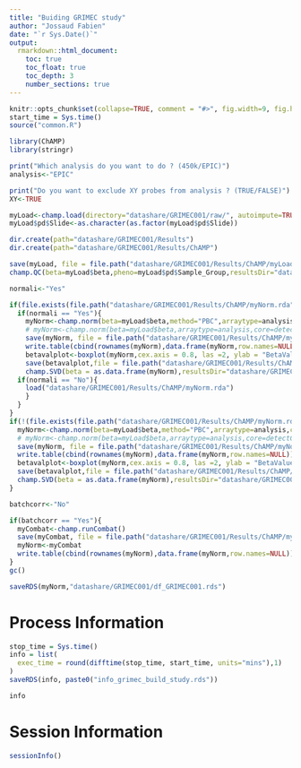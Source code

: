 ```yaml
---
title: "Buiding GRIMEC study"
author: "Jossaud Fabien"
date: "`r Sys.Date()`"
output: 
  rmarkdown::html_document:
    toc: true
    toc_float: true
    toc_depth: 3
    number_sections: true
---
```




```r
knitr::opts_chunk$set(collapse=TRUE, comment = "#>", fig.width=9, fig.height=6, eval=TRUE, echo=FALSE, results="hide")
start_time = Sys.time()
source("common.R")
```

```r
library(ChAMP)
library(stringr)

print("Which analysis do you want to do ? (450k/EPIC)")
analysis<-"EPIC"

print("Do you want to exclude XY probes from analysis ? (TRUE/FALSE)")
XY<-TRUE
```

```r
myLoad<-champ.load(directory="datashare/GRIMEC001/raw/", autoimpute=TRUE, detPcut=0.01, filterXY=XY, arraytype=analysis)
myLoad$pd$Slide<-as.character(as.factor(myLoad$pd$Slide))

dir.create(path="datashare/GRIMEC001/Results")
dir.create(path="datashare/GRIMEC001/Results/ChAMP")

save(myLoad, file = file.path("datashare/GRIMEC001/Results/ChAMP/myLoad.rda"))
champ.QC(beta=myLoad$beta,pheno=myLoad$pd$Sample_Group,resultsDir="datashare/GRIMEC001/Results/ChAMP/CHAMP_QCimages_Sample_Group/")

```

```r

normali<-"Yes"

if(file.exists(file.path("datashare/GRIMEC001/Results/ChAMP/myNorm.rda"))){
  if(normali == "Yes"){
    myNorm<-champ.norm(beta=myLoad$beta,method="PBC",arraytype=analysis,core=detectCores(),resultsDir="datashare/GRIMEC001/Results/ChAMP/CHAMP_Normalization/")
    # myNorm<-champ.norm(beta=myLoad$beta,arraytype=analysis,core=detectCores(),resultsDir="datashare/GRIMEC001/Results/ChAMP/CHAMP_Normalization/")
    save(myNorm, file = file.path("datashare/GRIMEC001/Results/ChAMP/myNorm.rda"))
    write.table(cbind(rownames(myNorm),data.frame(myNorm,row.names=NULL)),file = file.path("datashare/GRIMEC001/Results/ChAMP/myNorm.csv"),sep = ",",row.names = F)
    betavalplot<-boxplot(myNorm,cex.axis = 0.8, las =2, ylab = "BetaValue")
    save(betavalplot,file = file.path("datashare/GRIMEC001/Results/ChAMP/betavalueplot.png"))
    champ.SVD(beta = as.data.frame(myNorm),resultsDir="datashare/GRIMEC001/Results/ChAMP/CHAMP_SVDimages/")
  if(normali == "No"){
    load("datashare/GRIMEC001/Results/ChAMP/myNorm.rda")
    }
  }
}
if(!(file.exists(file.path("datashare/GRIMEC001/Results/ChAMP/myNorm.rda")))){
  myNorm<-champ.norm(beta=myLoad$beta,method="PBC",arraytype=analysis,core=detectCores(),resultsDir="datashare/GRIMEC001/Results/ChAMP/CHAMP_Normalization/")
  # myNorm<-champ.norm(beta=myLoad$beta,arraytype=analysis,core=detectCores(),resultsDir="datashare/GRIMEC001/Results/ChAMP/CHAMP_Normalization/")
  save(myNorm, file = file.path("datashare/GRIMEC001/Results/ChAMP/myNorm.rda"))
  write.table(cbind(rownames(myNorm),data.frame(myNorm,row.names=NULL)),file = file.path("datashare/GRIMEC001/Results/ChAMP/myNorm.csv"),sep = ",",row.names = F)
  betavalplot<-boxplot(myNorm,cex.axis = 0.8, las =2, ylab = "BetaValue")
  save(betavalplot,file = file.path("datashare/GRIMEC001/Results/ChAMP/betavalueplot.png"))
  champ.SVD(beta = as.data.frame(myNorm),resultsDir="datashare/GRIMEC001/Results/ChAMP/CHAMP_SVDimages/")
}

```

```r

batchcorr<-"No"

if(batchcorr == "Yes"){
  myCombat<-champ.runCombat()
  save(myCombat, file = file.path("datashare/GRIMEC001/Results/ChAMP/myCombat.rda"))
  myNorm<-myCombat
  write.table(cbind(rownames(myNorm),data.frame(myNorm,row.names=NULL)),file = file.path("datashare/GRIMEC001/Results/ChAMP/myNorm.csv"),sep = ",",row.names = F)
}
gc()

```

```r
saveRDS(myNorm,"datashare/GRIMEC001/df_GRIMEC001.rds")
```








# Process Information 

```r
stop_time = Sys.time()
info = list(
  exec_time = round(difftime(stop_time, start_time, units="mins"),1)
)
saveRDS(info, paste0("info_grimec_build_study.rds"))
```

```r
info
```

# Session Information

```r
sessionInfo()
```

